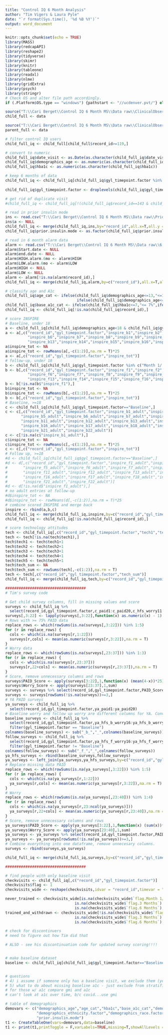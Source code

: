 ```yaml
---
title: "Control IQ 6 Month Analysis"
author: "Tim Vigers & Laura Pyle"
date: "`r format(Sys.time(), '%d %B %Y')`"
output: word_document
---
```


```r
knitr::opts_chunk$set(echo = TRUE)
library(MASS)
library(redcapAPI)
library(reshape2)
library(tidyverse)
library(skimr)
library(knitr)
library(tableone)
library(readxl)
library(nlme)
library(gridExtra)
library(psych)
library(stringr)
# Check OS and alter file path accordingly.
if (.Platform$OS.type == "windows") {pathstart <- "//ucdenver.pvt/"} else if (.Platform$OS.type == "unix"){pathstart <- "/Volumes/"}
```

```r
source("T:\\Cari Berget\\Control IQ 6 Month MS\\Data raw\\ClinicalObservationC_R_2020-12-11_1426.r")
child_full <- data

source("T:\\Cari Berget\\Control IQ 6 Month MS\\Data raw\\ClinicalObservationP_R_2020-12-11_1425.r")
parent_full <- data

# filter control IQ users
child_full_iq <- child_full[child_full$record_id>=119,]

# convert to numeric 
child_full_iq$date_visit <- as.Date(as.character(child_full_iq$date_visit),format="%Y-%m-%d")
child_full_iq$demographics_age <- as.numeric(as.character(child_full_iq$demographics_age))
child_full_iq$hba1c <- as.numeric(as.character(child_full_iq$hba1c))

# keep 6 months of data
child_full_iq <- child_full_iq[child_full_iq$gyl_timepoint.factor %in% c("Baseline","Month 1/ Training F/U","3 Months",
                                                                         "6 Months"),]
child_full_iq$gyl_timepoint.factor <- droplevels(child_full_iq$gyl_timepoint.factor)

# get rid of duplicate visit
#child_full_iq <- child_full_iq[!(child_full_iq$record_id==143 & child_full_iq$date_visit=="2020-04-25"),]

# read in prior insulin mode
ins <- read.csv("T:\\Cari Berget\\Control IQ 6 Month MS\\Data raw\\Prior_insulin_mode_11-16-2020.csv")
ins$a <- NULL
child_full_iq <- merge(child_full_iq,ins,by="record_id",all.x=T,all.y = F)
child_full_iq$prior.insulin.mode <- as.factor(child_full_iq$prior.insulin.mode)

# read in 6 month alarm data
alarm <- read.csv("T:\\Cari Berget\\Control IQ 6 Month MS\\Data raw\\6 month_alerts_11-20-2020.csv")
alarm$Start.date <- NULL
alarm$end.date <- NULL
alarm$HIGH.alarm.6mo <- alarm$HIGH
alarm$LOW.alarm.6mo <- alarm$LOW
alarm$HIGH <- NULL
alarm$LOW <- NULL
alarm <- alarm[!is.na(alarm$record_id),]
child_full_iq <- merge(child_full_iq,alarm,by=c("record_id"),all.x=T,all.y = F)

# classify age and A1c
child_full_iq$age_cat <- ifelse(child_full_iq$demographics_age<=13,"<=13  years",
                                ifelse(child_full_iq$demographics_age<=17,"14-17 years","18+ years"))
child_full_iq$base_a1c_cat <- ifelse(child_full_iq$hba1c<=7,"<= 7%",ifelse(child_full_iq$hba1c<=9,">7% and <9%",">= 9%"))
child_full_iq <- child_full_iq[!is.na(child_full_iq$record_id),]

# score INSPIRE
# Baseline, under 18
a <- child_full_iq[child_full_iq$demographics_age<18 & child_full_iq$gyl_timepoint.factor=="Baseline",]
a <- a[,c("record_id","gyl_timepoint.factor","inspire_b1","inspire_b2","inspire_b3","inspire_b4","inspire_b5",
          "inspire_b6","inspire_b7","inspire_b8","inspire_b9","inspire_b10","inspire_b11","inspire_b12",
          "inspire_b13","inspire_b14","inspire_b15","inspire_b16","inspire_b17")]
a$inspire_tot <- NA
a$inspire_tot <- rowMeans(a[,-c(1:2)],na.rm = T)*25
a <- a[,c("record_id","gyl_timepoint.factor","inspire_tot")]
# follow-up, under 18
b <- child_full_iq[child_full_iq$gyl_timepoint.factor %in% c("Month 1/ Training F/U","3 Months","6 Months"),]
b <- b[,c("record_id","gyl_timepoint.factor","inspire_f1","inspire_f2","inspire_f3","inspire_f4","inspire_f5",
          "inspire_f6","inspire_f7","inspire_f8","inspire_f9","inspire_f10","inspire_f11","inspire_f12",
          "inspire_f13","inspire_f14","inspire_f15","inspire_f16","inspire_f17")]
b <- b[!is.na(b$"inspire_f1"),]
b$inspire_tot <- NA
b$inspire_tot <- rowMeans(b[,-c(1:2)],na.rm = T)*25
b <- b[,c("record_id","gyl_timepoint.factor","inspire_tot")]
# Baseline, >=18
c <- child_full_iq[child_full_iq$gyl_timepoint.factor=="Baseline",]
c <- c[,c("record_id","gyl_timepoint.factor","inspire_b1_adult","inspire_b2_adult","inspire_b3_adult","inspire_b4_adult",
       "inspire_b5_adult","inspire_b6_adult","inspire_b7_adult","inspire_b8_adult","inspire_b9_adult","inspire_b10_adult",
       "inspire_b11_adult","inspire_b12_adult","inspire_b13_adult","inspire_b14_adult","inspire_b15_adult",
       "inspire_b16_adult","inspire_b17_adult","inspire_b18_adult","inspire_b19_adult","inspire_b20_adult",
       "inspire_b21_adult","inspire_b22_adult")]
c <- c[!is.na(c$"inspire_b1_adult"),]
c$inspire_tot <- NA
c$inspire_tot <- rowMeans(c[,-c(1:2)],na.rm = T)*25
c <- c[,c("record_id","gyl_timepoint.factor","inspire_tot")]
# Follow up, >=18
#d <- child_full_iq[child_full_iq$gyl_timepoint.factor=="Baseline",]
#d <- d[,c("record_id","gyl_timepoint.factor","inspire_f1_adult","inspire_f2_adult","inspire_f3_adult","inspire_f4_adult",
#       "inspire_f5_adult","inspire_f6_adult","inspire_f7_adult","inspire_f8_adult","inspire_f9_adult","inspire_f10_adult",
#       "inspire_f11_adult","inspire_f12_adult","inspire_f13_adult","inspire_f14_adult","inspire_f15_adult",
#       "inspire_f16_adult","inspire_f17_adult","inspire_f18_adult","inspire_f19_adult","inspire_f20_adult",
#       "inspire_f21_adult","inspire_f22_adult")]
#d <- d[!is.na(d$"inspire_f1_adult"),]
# no adult entries at follow-up
#d$inspire_tot <- NA
#d$inspire_tot <- rowMeans(d[,-c(1:2)],na.rm = T)*25
# combine scored INSPIRE and merge back
inspire <- rbind(a,b,c)
child_full_iq <- merge(child_full_iq,inspire,by=c("record_id","gyl_timepoint.factor"),all.x = T,all.y = T)
child_full_iq <- child_full_iq[!is.na(child_full_iq$record_id),]

# score technology attitudes
tech <- child_full_iq[,c("record_id","gyl_timepoint.factor","tech1","tech2","tech3","tech4","tech5")]
tech <- tech[!is.na(tech$tech1),]
tech$tech1 <- tech$tech1+1
tech$tech2 <- tech$tech2+1
tech$tech3 <- tech$tech3+1
tech$tech4 <- tech$tech4+1
tech$tech5 <- tech$tech5+1
tech$tech_sum <- NA
tech$tech_sum <- rowSums(tech[,-c(1:2)],na.rm = T)
tech <- tech[,c("record_id","gyl_timepoint.factor","tech_sum")]
child_full_iq <- merge(child_full_iq,tech,by=c("record_id","gyl_timepoint.factor"),all.x = T, all.y = F)

####################################
# Tim's survey code

# Get child survey columns, fill in missing values and score
surveys <- child_full_iq %>%
  select(record_id,gyl_timepoint.factor,c_paid1:c_paid20,c_hfs_worry11:c_hfs_worry25)
surveys[,3:22] <- lapply(surveys[,3:22],function(x) as.numeric(x) - 1)
# Rows with >= 75% PAID data
replace_rows <- which(rowSums(is.na(surveys[,3:22])) %in% 1:5)
for (r in replace_rows) {
  cols <- which(is.na(surveys[r,1:22]))
  surveys[r,cols] <- mean(as.numeric(surveys[r,3:22]),na.rm = T)
}
# Worry data
replace_rows <- which(rowSums(is.na(surveys[,23:37])) %in% 1:3)
for (r in replace_rows) {
  cols <- which(is.na(surveys[r,23:37]))
  surveys[r,22+cols] <- mean(as.numeric(surveys[r,23:37]),na.rm = T)
}
# Score, remove unnecessary columns and rows
surveys$PAID_Score <- apply(surveys[3:22],1,function(x) (mean(4-x))*25)
surveys$Worry_Score <- apply(surveys[23:37],1,sum)
surveys <- surveys %>% select(record_id,gyl_timepoint.factor,PAID_Score,Worry_Score)
surveys <- surveys[rowSums(!is.na(surveys))>=3,]
# YA PAID surveys
ya_surveys <- child_full_iq %>%
  select(record_id,gyl_timepoint.factor,ya_paid1:ya_paid20)
# Baseline worry and follow up worry are different columns for YA. Convert wide to long.
baseline_surveys <- child_full_iq %>%
  select(record_id,gyl_timepoint.factor,ya_hfs_b_worry16:ya_hfs_b_worry33) %>%
  filter(gyl_timepoint.factor == "Baseline")
colnames(baseline_surveys) <- sub("_b_","_",colnames(baseline_surveys))
follow_surveys <- child_full_iq %>%
  select(record_id,gyl_timepoint.factor,ya_hfs_f_worry16:ya_hfs_f_worry33) %>%
  filter(gyl_timepoint.factor != "Baseline")
colnames(follow_surveys) <- sub("_f_","_",colnames(follow_surveys))
ya_hfs_surveys <- rbind(baseline_surveys,follow_surveys)
ya_surveys <- left_join(ya_surveys,ya_hfs_surveys,by=c("record_id","gyl_timepoint.factor"))
# Replace missing data PAID
replace_rows <- which(rowSums(is.na(ya_surveys[,3:22])) %in% 1:5)
for (r in replace_rows) {
  cols <- which(is.na(ya_surveys[r,1:22]))
  ya_surveys[r,cols] <- mean(as.numeric(ya_surveys[r,3:22]),na.rm = T)
}
# Worry
replace_rows <- which(rowSums(is.na(ya_surveys[,23:40])) %in% 1:4)
for (r in replace_rows) {
  cols <- which(is.na(ya_surveys[r,23:ncol(ya_surveys)]))
  ya_surveys[r,22+cols] <- mean(as.numeric(ya_surveys[r,23:40]),na.rm = T)
}
# Score, remove unnecessary columns and rows
ya_surveys$PAID_Score <- apply(ya_surveys[3:22],1,function(x) (sum(x))*1.25)
ya_surveys$Worry_Score <- apply(ya_surveys[23:40],1,sum)
ya_surveys <- ya_surveys %>% select(record_id,gyl_timepoint.factor,PAID_Score,Worry_Score)
ya_surveys <- ya_surveys[rowSums(!is.na(ya_surveys))>=3,]
# Combine everything into one dataframe, remove unnecesary columns.
surveys <- rbind(surveys,ya_surveys)

child_full_iq <- merge(child_full_iq,surveys,by=c("record_id","gyl_timepoint.factor"),all.x=T,all.y=F)

####################################

# find people with only baseline visit
checkvisits <- child_full_iq[,c("record_id","gyl_timepoint.factor")]
checkvisits$flag <- 1
checkvisits_wide <- reshape(checkvisits,idvar = "record_id",timevar = "gyl_timepoint.factor",direction = "wide")

never_trained <- checkvisits_wide[is.na(checkvisits_wide$`flag.Month 1/ Training F/U`) & 
                               is.na(checkvisits_wide$`flag.3 Months`) &
                               is.na(checkvisits_wide$`flag.6 Months`),]
trained_and_withdrawn <- checkvisits_wide[!is.na(checkvisits_wide$`flag.Month 1/ Training F/U`) & 
                               is.na(checkvisits_wide$`flag.3 Months`) &
                               is.na(checkvisits_wide$`flag.6 Months`),]

# check for discontinuers
# need to figure out how Tim did that

# ALSO - see his discontinuation code for updated survey scoring!!!!


# make baseline dataset
baseline <- child_full_iq[child_full_iq$gyl_timepoint.factor=="Baseline",]


# questions 
# 4) i assume if someone only has a baseline visit, we exclude them (yes - need to summarize how many people never started closed loop but they are not included) - what about "never trained"
# 5) what to do about missing baseline a1c - just exclude from stratified analysis? yes
# for those w/ a1c compare gmi and a1c
# can't look at a1c over time, b/c covid...use gmi


```

```r
# table of demographics
demovars <- c("demographics_age","age_cat","hba1c","base_a1c_cat","demographics_sex.factor",
              "demographics_ethnicity.factor","demographics_race.factor","demographics_insurance.factor",
              "prior.insulin.mode")
t1 <- CreateTableOne(vars=demovars,data=baseline)
t1 <- print(t1,printToggle = F,varLabels=TRUE,missing=T,showAllLevels = T,nonnorm=c("hba1c","demographics_age"))

```
